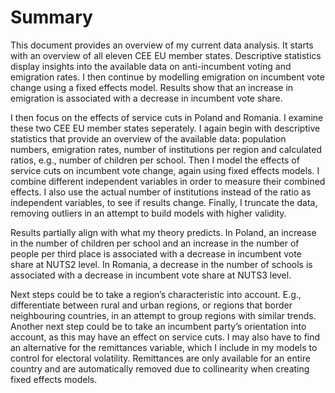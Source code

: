 # Summary
This document provides an overview of my current data analysis. It starts with an overview of all eleven CEE EU member states. Descriptive statistics display insights into the available data on anti-incumbent voting and emigration rates. I then continue by modelling emigration on incumbent vote change using a fixed effects model. Results show that an increase in emigration is associated with a decrease in incumbent vote share.

I then focus on the effects of service cuts in Poland and Romania. I examine these two CEE EU member states seperately. I again begin with descriptive statistics that provide an overview of the available data: population numbers, emigration rates, number of institutions per region and calculated ratios, e.g., number of children per school. Then I model the effects of service cuts on incumbent vote change, again using fixed effects models. I combine different independent variables in order to measure their combined effects. I also use the actual number of institutions instead of the ratio as independent variables, to see if results change. Finally, I truncate the data, removing outliers in an attempt to build models with higher validity.

Results partially align with what my theory predicts. In Poland, an increase in the number of children per school and an increase in the number of people per third place is associated with a decrease in incumbent vote share at NUTS2 level. In Romania, a decrease in the number of schools is associated with a decrease in incumbent vote share at NUTS3 level.

Next steps could be to take a region’s characteristic into account. E.g., differentiate between rural and urban regions, or regions that border neighbouring countries, in an attempt to group regions with similar trends. Another next step could be to take an incumbent party’s orientation into account, as this may have an effect on service cuts. I may also have to find an alternative for the remittances variable, which I include in my models to control for electoral volatility. Remittances are only available for an entire country and are automatically removed due to collinearity when creating fixed effects models.